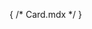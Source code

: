 { /* Card.mdx */ }



<Meta of={CardStories} />

<Title />

A card is a pairing of a heading and related content. Without the visual display of a card, the heading and content should still make sense as a group.

## Best Practices

### Card Heading

The card heading should fit in the structure and hierarchy of the page, so it's important to give an editor the ability to change the heading level when inserting a card. A heading level 2 is a sensible default. The style of the heading can remain consistent by using a shared class name.

The heading should always come first in the markup. For instances where elements visually appear above or before the heading, use CSS to reorder them. In this card example, the image and category appear before the heading, but are after it in the markup.

### Card Image

An image can be either content or decorative when used in a card. The image is likely to be decorative when the card is a small preview of a full page of content, where the user can get more information. In this case, the alt text attribute should be empty, like `alt=""`. When it is content, it should have a descriptive alt text attribute.

### Linking the Card

There are numerous ways to add a link to a card, and each approach has pros and cons. The most straightforward approach is to only link the card heading or to add a call to action link. Nothing more needs to be done in these cases. However, many users expect the card image to also be a link, so it's best to find a way to link the image as well. For this, there are several options.

- Expand the heading link to cover the entire card using CSS
- Add a second anchor tag around the image, and remove it as a tab stop
- Use JavaScript to simulate a click on the heading link when a user clicks on the image

This pattern includes the first two approaches. Toggle the `linkType` attribute to try them out.

In general, avoid including more than one link per card, unless the card has multiple, distinct calls to action. Linking taxonomy terms or other meta information can lead to link overload and is not a common user path.

#### Approach: Expand the heading link

With this approach, it becomes difficult for a user to highlight or select the text inside of the card, so this approach should be avoided in instances where a user might want to copy some of the text.

#### Approach: Second anchor tag around the image

To remove the tab stop from the anchor tag around the image, use `aria-hidden="true" tabIndex="-1"`. It should be noted that this also hides the image inside the anchor tag from screen readers, so it can no longer be considered content. In this case, it only needs an empty alt attribute. If the image is content, a different approach to linking should be considered.

For more about linking cards, see [this Inclusive Commponents page](https://inclusive-components.design/cards/).

## Example

<Canvas of={CardStories.Default} />

_Image from [unsplash.com/photos/WTPp4wgourk](https://unsplash.com/photos/WTPp4wgourk)._
